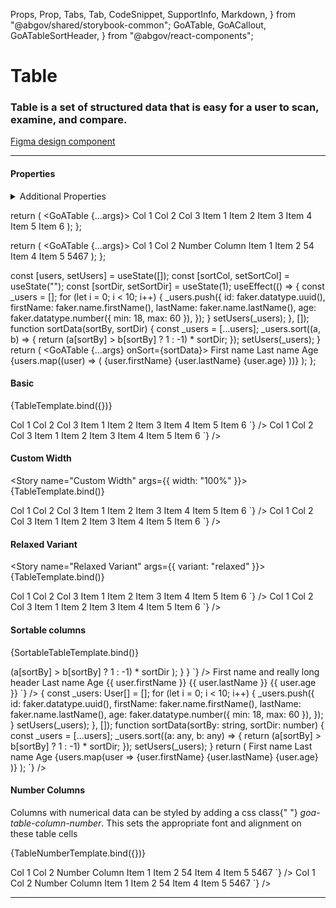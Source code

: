   Props,
  Prop,
  Tabs,
  Tab,
  CodeSnippet,
  SupportInfo,
  Markdown,
} from "@abgov/shared/storybook-common";
  GoATable,
  GoACallout,
  GoATableSortHeader,
} from "@abgov/react-components";

<Meta title="Components/Table" />

# Table

### Table is a set of structured data that is easy for a user to scan, examine, and compare.

[Figma design component](https://www.figma.com/file/3pb2IK8s2QUqWieH79KdN7/%E2%9D%96-Components-%7C-DDI)

---

#### Properties

<Props showTabs={true}>
  <Prop
    name="width"
    type="string"
    description="Width of the table. By default it will fit the enclosed content."
  />
  <Prop
    name="variant"
    type="normal | relaxed"
    defaultValue="normal"
    description="A relaxed variant of the table with more vertical padding for the cells"
  />
  <Prop
    name="_sort"
    lang="angular"
    type="CustomEvent({detail: {sortBy: string: sortDir: number}})"
    description="Sort event fired when a GoATableSortHeader component is used."
  />
  <Prop
    name="onSort"
    lang="react"
    type="(sortBy: string, sortDir: number) => void"
    description="Sort event fired when a GoATableSortHeader component is used."
  />
</Props>

<details>
  <summary>Additional Properties</summary>
  <Props showTabs={true}>
    <Prop
      name="mt"
      type="none | 3xs | 2xs | xs | s | m | l | xl | 2xl | 3xl | 4xl"
      defaultValue="none"
      description="Top margin"
    />
    <Prop
      name="mr"
      type="none | 3xs | 2xs | xs | s | m | l | xl | 2xl | 3xl | 4xl"
      defaultValue="none"
      description="Right margin"
    />
    <Prop
      name="mb"
      type="none | 3xs | 2xs | xs | s | m | l | xl | 2xl | 3xl | 4xl"
      defaultValue="none"
      description="Bottom margin"
    />
    <Prop
      name="ml"
      type="none | 3xs | 2xs | xs | s | m | l | xl | 2xl | 3xl | 4xl"
      defaultValue="none"
      description="Left margin"
    />
  </Props>
</details>

  return (
    <GoATable {...args}>
      <thead>
        <tr>
          <th>Col 1</th>
          <th>Col 2</th>
          <th>Col 3</th>
        </tr>
      </thead>
      <tbody>
        <tr>
          <td>Item 1</td>
          <td>Item 2</td>
          <td>Item 3</td>
        </tr>
        <tr>
          <td>Item 4</td>
          <td>Item 5</td>
          <td>Item 6</td>
        </tr>
      </tbody>
    </GoATable>
  );
};

  return (
    <GoATable {...args}>
      <thead>
        <tr>
          <th>Col 1</th>
          <th>Col 2</th>
          <th>Number Column</th>
        </tr>
      </thead>
      <tbody>
        <tr>
          <td>Item 1</td>
          <td>Item 2</td>
          <td className="goa-table-number-column">54</td>
        </tr>
        <tr>
          <td>Item 4</td>
          <td>Item 5</td>
          <td className="goa-table-number-column">5467</td>
        </tr>
      </tbody>
    </GoATable>
  );
};

  const [users, setUsers] = useState([]);
  const [sortCol, setSortCol] = useState("");
  const [sortDir, setSortDir] = useState(1);
  useEffect(() => {
    const _users = [];
    for (let i = 0; i < 10; i++) {
      _users.push({
        id: faker.datatype.uuid(),
        firstName: faker.name.firstName(),
        lastName: faker.name.lastName(),
        age: faker.datatype.number({ min: 18, max: 60 }),
      });
    }
    setUsers(_users);
  }, []);
  function sortData(sortBy, sortDir) {
    const _users = [...users];
    _users.sort((a, b) => {
      return (a[sortBy] > b[sortBy] ? 1 : -1) * sortDir;
    });
    setUsers(_users);
  }
  return (
    <GoATable {...args} onSort={sortData}>
      <thead>
        <tr>
          <th>
            <GoATableSortHeader name="firstName">First name</GoATableSortHeader>
          </th>
          <th>
            <GoATableSortHeader name="lastName">Last name</GoATableSortHeader>
          </th>
          <th>
            <GoATableSortHeader name="age" direction="asc">
              Age
            </GoATableSortHeader>
          </th>
        </tr>
      </thead>
      <tbody>
        {users.map((user) => (
          <tr key={user.id}>
            <td>{user.firstName}</td>
            <td>{user.lastName}</td>
            <td>{user.age}</td>
          </tr>
        ))}
      </tbody>
    </GoATable>
  );
};

#### Basic

<Story name="Basic">{TableTemplate.bind({})}</Story>

<Tabs>
  <Tab label="Angular">
    <CodeSnippet
      lang="html"
      code={`
      <goa-table>
        <thead>
          <tr>
            <th>Col 1</th>
            <th>Col 2</th>
            <th>Col 3</th>
          </tr>
        </thead>
        <tbody>
          <tr>
            <td>Item 1</td>
            <td>Item 2</td>
            <td>Item 3</td>
          </tr>
          <tr>
            <td>Item 4</td>
            <td>Item 5</td>
            <td>Item 6</td>
          </tr>
        </tbody>
      </goa-table>
    `}
    />
  </Tab>
  <Tab label="React">
    <CodeSnippet
      lang="tsx"
      code={`
      <GoATable>
        <thead>
          <tr>
            <th>Col 1</th>
            <th>Col 2</th>
            <th>Col 3</th>
          </tr>
        </thead>
        <tbody>
          <tr>
            <td>Item 1</td>
            <td>Item 2</td>
            <td>Item 3</td>
          </tr>
          <tr>
            <td>Item 4</td>
            <td>Item 5</td>
            <td>Item 6</td>
          </tr>
        </tbody>
      </GoATable>
    `}
    />
  </Tab>
</Tabs>

#### Custom Width

<Story name="Custom Width" args={{ width: "100%" }}>
  {TableTemplate.bind()}
</Story>

<Tabs>
  <Tab label="Angular">
    <CodeSnippet
      lang="html"
      code={`
      <goa-table width="100%">
        <thead>
          <tr>
            <th>Col 1</th>
            <th>Col 2</th>
            <th>Col 3</th>
          </tr>
        </thead>
        <tbody>
          <tr>
            <td>Item 1</td>
            <td>Item 2</td>
            <td>Item 3</td>
          </tr>
          <tr>
            <td>Item 4</td>
            <td>Item 5</td>
            <td>Item 6</td>
          </tr>
        </tbody>
      </goa-table>
    `}
    />
  </Tab>
  <Tab label="React">
    <CodeSnippet
      lang="tsx"
      code={`
      <GoATable width="100%">
        <thead>
          <tr>
            <th>Col 1</th>
            <th>Col 2</th>
            <th>Col 3</th>
          </tr>
        </thead>
        <tbody>
          <tr>
            <td>Item 1</td>
            <td>Item 2</td>
            <td>Item 3</td>
          </tr>
          <tr>
            <td>Item 4</td>
            <td>Item 5</td>
            <td>Item 6</td>
          </tr>
        </tbody>
      </GoATable>
    `}
    />
  </Tab>
</Tabs>

#### Relaxed Variant

<Story name="Relaxed Variant" args={{ variant: "relaxed" }}>
  {TableTemplate.bind()}
</Story>

<Tabs>
  <Tab label="Angular">
    <CodeSnippet
      lang="html"
      code={`
      <goa-table variant="relaxed">
        <thead>
          <tr>
            <th>Col 1</th>
            <th>Col 2</th>
            <th>Col 3</th>
          </tr>
        </thead>
        <tbody>
          <tr>
            <td>Item 1</td>
            <td>Item 2</td>
            <td>Item 3</td>
          </tr>
          <tr>
            <td>Item 4</td>
            <td>Item 5</td>
            <td>Item 6</td>
          </tr>
        </tbody>
      </goa-table>
    `}
    />
  </Tab>
  <Tab label="React">
    <CodeSnippet
      lang="tsx"
      code={`
      <GoATable variant="relaxed">
        <thead>
          <tr>
            <th>Col 1</th>
            <th>Col 2</th>
            <th>Col 3</th>
          </tr>
        </thead>
        <tbody>
          <tr>
            <td>Item 1</td>
            <td>Item 2</td>
            <td>Item 3</td>
          </tr>
          <tr>
            <td>Item 4</td>
            <td>Item 5</td>
            <td>Item 6</td>
          </tr>
        </tbody>
      </GoATable>
    `}
    />
  </Tab>
</Tabs>

#### Sortable columns

<Story name="Sortable">{SortableTableTemplate.bind()}</Story>

<Tabs>
  <Tab label="Angular">
    <CodeSnippet
      lang="ts"
      code={`
        interface User {
          id: string;
          firstName: string;
          lastName: string;
          age: number;
        }
        export class TableComponent {
          users: User[] = [];
          constructor() {
            for (let i = 0; i < 10; i++) {
              this.users.push({
                id: faker.datatype.uuid(),
                firstName: faker.name.firstName(),
                lastName: faker.name.lastName(),
                age: faker.datatype.number({ min: 18, max: 60 }),
              });
            }
          }
          // sort handler
          handleSort(event: any) {
            const { sortBy, sortDir } = event.detail;
            this.users.sort(
              (a: any, b: any) => (a[sortBy] > b[sortBy] ? 1 : -1) * sortDir
            );
          }
        }
      `}
    />
    <CodeSnippet
      lang="html"
      code={`
        <goa-table width="100%" mb="xl" (_sort)="handleSort($event)">
          <thead>
            <tr>
              <th><goa-table-sort-header name="firstName">First name and really long header</goa-table-sort-header></th>
              <th><goa-table-sort-header name="lastName">Last name</goa-table-sort-header></th>
              <th><goa-table-sort-header name="age" direction="asc">Age</goa-table-sort-header></th>
            </tr>
          </thead>
          <tbody>
            <tr *ngFor="let user of users; index as i">
              <td>{{ user.firstName }}</td>
              <td>{{ user.lastName }}</td>
              <td>{{ user.age }}</td>
            </tr>
          </tbody>
        </goa-table>
      `}
    />
  </Tab>
  <Tab label="React">
    <CodeSnippet
      lang="tsx"
      code={`
        const [users, setUsers] = useState([]);
        useEffect(() => {
          const _users: User[] = [];
          for (let i = 0; i < 10; i++) {
            _users.push({
              id: faker.datatype.uuid(),
              firstName: faker.name.firstName(),
              lastName: faker.name.lastName(),
              age: faker.datatype.number({ min: 18, max: 60 }),
            });
          }
          setUsers(_users);
        }, []);
        function sortData(sortBy: string, sortDir: number) {
          const _users = [...users];
          _users.sort((a: any, b: any) => {
            return (a[sortBy] > b[sortBy] ? 1 : -1) * sortDir;
          });
          setUsers(_users);
        }
        return (
          <GoATable {...args} onSort={sortData}>
            <thead>
              <tr>
                <th><GoATableSortHeader name="firstName">First name</GoATableSortHeader></th>
                <th><GoATableSortHeader name="lastName">Last name</GoATableSortHeader></th>
                <th><GoATableSortHeader name="age" direction="asc">Age</GoATableSortHeader></th>
              </tr>
            </thead>
            <tbody>
              {users.map(user =>
                <tr key={user.id}>
                  <td>{user.firstName}</td>
                  <td>{user.lastName}</td>
                  <td>{user.age}</td>
                </tr>
              )}
            </tbody>
          </GoATable>
        );
    `}
    />
  </Tab>
</Tabs>

#### Number Columns

<GoACallout>
  Columns with numerical data can be styled by adding a css class{" "}
  <i>goa-table-column-number</i>. This sets the appropriate font and alignment
  on these table cells
</GoACallout>

<Story name="Number Columns">{TableNumberTemplate.bind({})}</Story>

<Tabs>
  <Tab label="Angular">
    <CodeSnippet
      lang="html"
      code={`
        <goa-table>
          <thead>
            <tr>
              <th>Col 1</th>
              <th>Col 2</th>
              <th>Number Column</th>
            </tr>
          </thead>
          <tbody>
            <tr>
              <td>Item 1</td>
              <td>Item 2</td>
              <td class="goa-table-number-column">54</td>
            </tr>
            <tr>
              <td>Item 4</td>
              <td>Item 5</td>
              <td class="goa-table-number-column">5467</td>
            </tr>
          </tbody>
        </goa-table>
      `}
    />
  </Tab>
  <Tab label="React">
    <CodeSnippet
      lang="tsx"
      code={`
        <GoATable>
          <thead>
            <tr>
              <th>Col 1</th>
              <th>Col 2</th>
              <th>Number Column</th>
            </tr>
          </thead>
          <tbody>
            <tr>
              <td>Item 1</td>
              <td>Item 2</td>
              <td className="goa-table-number-column">54</td>
            </tr>
            <tr>
              <td>Item 4</td>
              <td>Item 5</td>
              <td className="goa-table-number-column">5467</td>
            </tr>
          </tbody>
        </GoATable>
      `}
    />
  </Tab>
</Tabs>

---

<SupportInfo />
